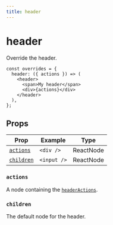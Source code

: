 ```yaml
---
title: header
---
```


# header

Override the header.

```tsx copy
const overrides = {
  header: ({ actions }) => (
    <header>
      <span>My header</span>
      <div>{actions}</div>
    </header>
  ),
};
```

## Props

| Prop                    | Example     | Type      |
| ----------------------- | ----------- | --------- |
| [`actions`](#actions)   | `<div />`   | ReactNode |
| [`children`](#children) | `<input />` | ReactNode |

### `actions`

A node containing the [`headerActions`](header-actions).

### `children`

The default node for the header.
